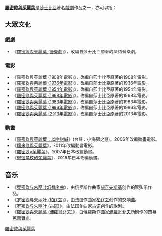 {{noteTA
|1=zh-cn:普罗科菲耶夫; zh-tw:普羅高菲夫; zh-hk:浦羅哥菲夫
|2=zh-hans:朱丽叶;zh-hk:朱麗葉;zh-tw:茱麗葉;
}}
'''[[羅密歐與茱麗葉|羅密歐與茱麗葉]]'''是[[莎士比亞|莎士比亞]]著名[[戲劇|戲劇]]作品之一，亦可以指：

==大眾文化==
===戲劇===
* 《[[羅密歐與茱麗葉_(音樂劇)|羅密歐與茱麗葉 (音樂劇)]]》，改編自莎士比亞原著的法語音樂劇。

=== 電影 ===
* 《[[羅密歐與茱麗葉_(1908年電影)|羅密歐與茱麗葉 (1908年電影)]]》，改編自莎士比亞原著的1908年電影。
* 《[[羅密歐與茱麗葉_(1936年電影)|羅密歐與茱麗葉 (1936年電影)]]》，改編自莎士比亞原著的1936年電影。
* 《[[羅密歐與茱麗葉_(1954年電影)|羅密歐與茱麗葉 (1954年電影)]]》，改編自莎士比亞原著的1954年電影。
* 《[[羅密歐與茱麗葉_(1968年電影)|羅密歐與茱麗葉 (1968年電影)]]》，改編自莎士比亞原著的1968年電影。
* 《[[羅密歐與茱麗葉_(1983年電影)|羅密歐與茱麗葉 (1983年電影)]]》，改編自莎士比亞原著的1983年電影。
* 《[[羅密歐與茱麗葉_(1996年電影)|羅密歐與茱麗葉 (1996年電影)]]》，改編自莎士比亞原著的1996年電影。
* 《[[羅密歐與茱麗葉_(2013年電影)|羅密歐與茱麗葉 (2013年電影)]]》，改編自莎士比亞原著的2013年電影。

=== 動畫 ===
* 《[[羅密歐與茱麗葉：以吻封緘|羅密歐與茱麗葉：以吻封緘]]》(台譯：小海獅之戀)，2006年改編動畫電影。
* 《[[糯米歐與茱麗葉|糯米歐與茱麗葉]]》，2011年改編動畫電影。
* 《[[羅密歐×茱麗葉|羅密歐×茱麗葉]]》，2007年日本改編動畫。
* 《[[寄宿學校的茱麗葉|寄宿學校的茱麗葉]]》，2018年日本改編動畫。

== 音乐 ==
* 《[[罗密欧与朱丽叶幻想序曲|罗密欧与朱丽叶幻想序曲]]》，由俄罗斯作曲家[[柴可夫斯基|柴可夫斯基]]创作的管弦乐作品。
* 《[[罗密欧与朱丽叶_(柏辽兹)|罗密欧与朱丽叶 (柏辽兹)]]》，由法国作曲家[[柏辽兹|柏辽兹]]创作的交响曲。
* 《[[罗密欧与朱丽叶_(古诺)|罗密欧与朱丽叶 (古诺)]]》，由法国作曲家[[古诺|古诺]]创作的歌剧。
* 《[[羅密歐與朱麗葉_(浦羅哥菲夫)|羅密歐與朱麗葉 (浦羅哥菲夫)]]》，由俄羅斯作曲家[[浦羅哥菲夫|浦羅哥菲夫]]所創作的四幕[[芭蕾舞劇|芭蕾舞劇]]。

{{disambig|Cat=七字作品消歧義}}

[[Category:羅密歐與茱麗葉|]]